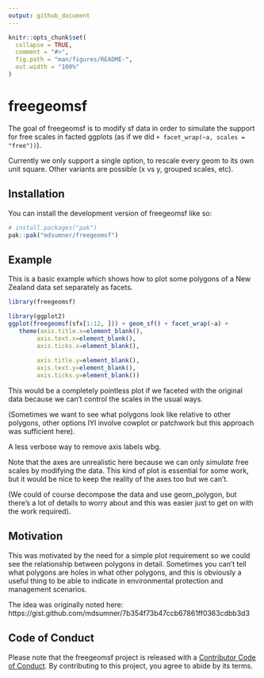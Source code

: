 ```yaml
---
output: github_document
---
```


<!-- README.md is generated from README.Rmd. Please edit that file -->

```r
knitr::opts_chunk$set(
  collapse = TRUE,
  comment = "#>",
  fig.path = "man/figures/README-",
  out.width = "100%"
)
```

# freegeomsf

<!-- badges: start -->
<!-- badges: end -->

The goal of freegeomsf is to modify sf data in order to simulate the support for free scales in facted ggplots (as if we did `+ facet_wrap(~a, scales = "free"))`). 

Currently we only support a single option, to rescale every geom to its own unit square. Other variants are possible (x vs y, grouped scales, etc). 

## Installation

You can install the development version of freegeomsf like so:

``` r
# install.packages("pak")
pak::pak("mdsumner/freegeomsf")
```

## Example

This is a basic example which shows how to plot some polygons of a New Zealand
data set separately as facets. 

```r
library(freegeomsf)

library(ggplot2)
ggplot(freegeomsf(sfx[1:12, ])) + geom_sf() + facet_wrap(~a) + 
   theme(axis.title.x=element_blank(),
        axis.text.x=element_blank(),
        axis.ticks.x=element_blank(), 
        
        axis.title.y=element_blank(),
        axis.text.y=element_blank(),
        axis.ticks.y=element_blank())

```

This would be a completely pointless plot if we faceted with the original data 
because we can't control the scales in the usual ways. 

(Sometimes we want to see what polygons look like relative to other polygons, other options IYI involve cowplot or patchwork but this approach was sufficient here). 

A less verbose way to remove axis labels wbg. 

Note that the axes are unrealistic here because we can only *simulate* free scales by modifying the data. This kind of plot is essential for some work, but it would be nice to keep the reality of the axes too but we can't. 

(We could of course decompose the data and use geom_polygon, but there's a lot of details to worry about and this was easier just to get on with the work required). 

## Motivation

This was motivated by the need for a simple plot requirement so we could see the relationship between polygons in detail. Sometimes you can't tell what polygons are holes in what other polygons, and this is obviously a useful thing to be able to indicate in environmental protection and management scenarios. 

The idea was originally noted here: https://gist.github.com/mdsumner/7b354f73b47ccb67861ff0363cdbb3d3


## Code of Conduct
  
Please note that the freegeomsf project is released with a [Contributor Code of Conduct](https://contributor-covenant.org/version/2/1/CODE_OF_CONDUCT.html). By contributing to this project, you agree to abide by its terms.
